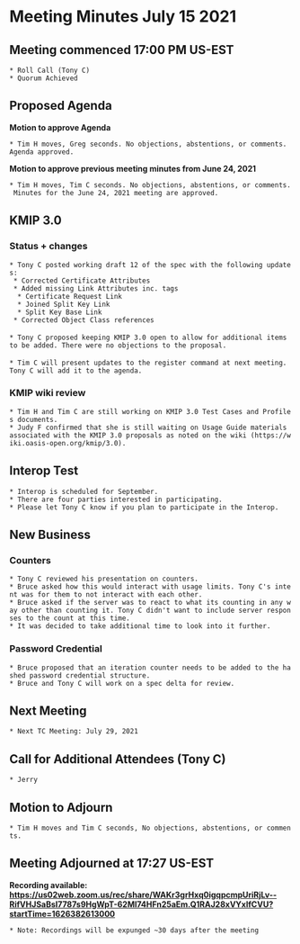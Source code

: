 = Meeting Minutes July 15 2021 =
== Meeting commenced 17:00 PM US-EST ==
 * Roll Call (Tony C)
 * Quorum Achieved

== Proposed Agenda ==

'''Motion to approve Agenda''' 

 * Tim H moves, Greg seconds. No objections, abstentions, or comments. Agenda approved.

'''Motion to approve previous meeting minutes from June 24, 2021'''

 * Tim H moves, Tim C seconds. No objections, abstentions, or comments. Minutes for the June 24, 2021 meeting are approved.

== KMIP 3.0 ==
=== Status + changes ===
 * Tony C posted working draft 12 of the spec with the following updates:
  * Corrected Certificate Attributes
  * Added missing Link Attributes inc. tags
   * Certificate Request Link
   * Joined Split Key Link
   * Split Key Base Link
  * Corrected Object Class references 
 
 * Tony C proposed keeping KMIP 3.0 open to allow for additional items to be added. There were no objections to the proposal.
 
 * Tim C will present updates to the register command at next meeting. Tony C will add it to the agenda.

=== KMIP wiki review ===
 * Tim H and Tim C are still working on KMIP 3.0 Test Cases and Profiles documents.
 * Judy F confirmed that she is still waiting on Usage Guide materials associated with the KMIP 3.0 proposals as noted on the wiki (https://wiki.oasis-open.org/kmip/3.0).

== Interop Test ==
 * Interop is scheduled for September.
 * There are four parties interested in participating.
 * Please let Tony C know if you plan to participate in the Interop.

== New Business ==
=== Counters ===
 * Tony C reviewed his presentation on counters.
 * Bruce asked how this would interact with usage limits. Tony C's intent was for them to not interact with each other.
 * Bruce asked if the server was to react to what its counting in any way other than counting it. Tony C didn't want to include server responses to the count at this time.
 * It was decided to take additional time to look into it further.

=== Password Credential ===
 * Bruce proposed that an iteration counter needs to be added to the hashed password credential structure.
 * Bruce and Tony C will work on a spec delta for review.

== Next Meeting ==
 * Next TC Meeting: July 29, 2021

== Call for Additional Attendees (Tony C) ==
 * Jerry

== Motion to Adjourn ==
 * Tim H moves and Tim C seconds, No objections, abstentions, or comments.

== Meeting Adjourned at 17:27 US-EST ==

''' Recording available: https://us02web.zoom.us/rec/share/WAKr3grHxq0igqpcmpUriRjLv--RifVHJSaBsI7787s9HgWpT-62Ml74HFn25aEm.Q1RAJ28xVYxlfCVU?startTime=1626382613000 '''
 * Note: Recordings will be expunged ~30 days after the meeting
